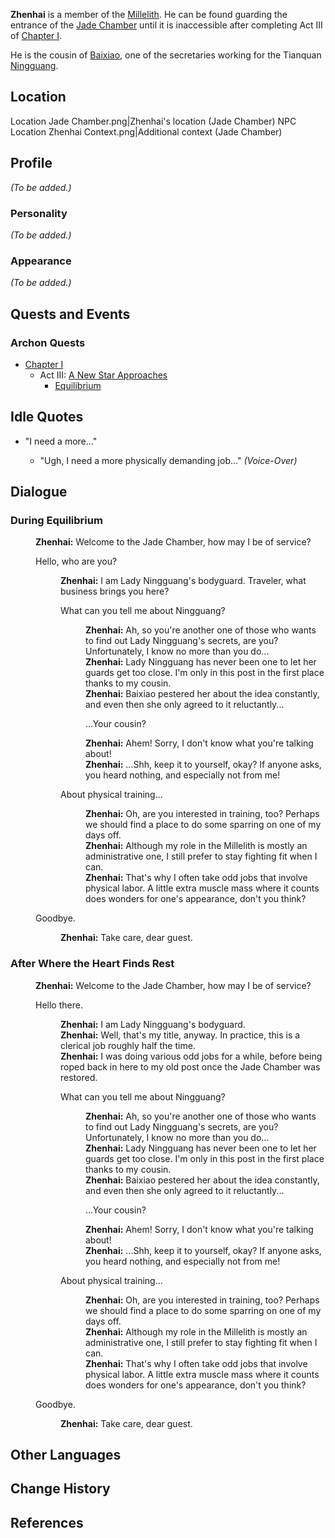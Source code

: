 {{Meta
<!-- REMOVE THIS TEMPLATE AFTER ADDING MISSING INFO -->
|missing_NPC_profile  = yes
}}
{{Character Infobox
|image            = NPC Zhenhai.png
|type             = NPC
|region           = Liyue
|title            = Guard, Jade Chamber
|voiceEN          = [https://nikogerentes.com/ Niko Gerentes]<ref name="Niko Gerentes">Niko Gerentes: [https://nikogerentes.com/credits EN VA's Website]</ref>
|relative         = Baixiao
|relativeNote     = Cousin
}}
'''Zhenhai''' is a member of the [[Millelith]]. He can be found guarding the entrance of the [[Jade Chamber]] until it is inaccessible after completing Act III of [[Chapter I]].

He is the cousin of [[Baixiao]], one of the secretaries working for the Tianquan [[Ningguang]].

==Location==
<gallery hideaddbutton="true" captionalign="center">
Location Jade Chamber.png|Zhenhai's location (Jade Chamber)
NPC Location Zhenhai Context.png|Additional context (Jade Chamber)
</gallery>

==Profile==
<!-- detailed story/lore information goes here -->
''(To be added.)''

===Personality===
''(To be added.)''

===Appearance===
''(To be added.)''

==Quests and Events==
===Archon Quests===
*[[Chapter I]]
**Act III: [[A New Star Approaches]]
***[[Equilibrium]]

==Idle Quotes==
* "I need a more..."
** {{A|VO Zhenhai 01.ogg}} "Ugh, I need a more physically demanding job..." ''(Voice-Over)''

==Dialogue==
===During Equilibrium===
{{Dialogue start}}
:'''Zhenhai:''' Welcome to the Jade Chamber, how may I be of service?
:{{DIcon}} Hello, who are you?
::'''Zhenhai:''' I am Lady Ningguang's bodyguard. Traveler, what business brings you here?
::{{DIcon}} What can you tell me about Ningguang?
:::'''Zhenhai:''' Ah, so you're another one of those who wants to find out Lady Ningguang's secrets, are you? Unfortunately, I know no more than you do...
:::'''Zhenhai:''' Lady Ningguang has never been one to let her guards get too close. I'm only in this post in the first place thanks to my cousin.
:::'''Zhenhai:''' Baixiao pestered her about the idea constantly, and even then she only agreed to it reluctantly...
:::{{DIcon}} ...Your cousin?
:::'''Zhenhai:''' Ahem! Sorry, I don't know what you're talking about!
:::'''Zhenhai:''' ...Shh, keep it to yourself, okay? If anyone asks, you heard nothing, and especially not from me!
::{{DIcon}} About physical training...
:::'''Zhenhai:''' Oh, are you interested in training, too? Perhaps we should find a place to do some sparring on one of my days off.
:::'''Zhenhai:''' Although my role in the Millelith is mostly an administrative one, I still prefer to stay fighting fit when I can.
:::'''Zhenhai:''' That's why I often take odd jobs that involve physical labor. A little extra muscle mass where it counts does wonders for one's appearance, don't you think?
:{{DIcon}} Goodbye.
::'''Zhenhai:''' Take care, dear guest.
{{Dialogue end}}

===After Where the Heart Finds Rest===
{{Dialogue start}}
:'''Zhenhai:''' Welcome to the Jade Chamber, how may I be of service?
:{{DIcon}} Hello there.
::'''Zhenhai:''' I am Lady Ningguang's bodyguard.
::'''Zhenhai:''' Well, that's my title, anyway. In practice, this is a clerical job roughly half the time.
::'''Zhenhai:''' I was doing various odd jobs for a while, before being roped back in here to my old post once the Jade Chamber was restored.
::{{DIcon}} What can you tell me about Ningguang?
:::'''Zhenhai:''' Ah, so you're another one of those who wants to find out Lady Ningguang's secrets, are you? Unfortunately, I know no more than you do...
:::'''Zhenhai:''' Lady Ningguang has never been one to let her guards get too close. I'm only in this post in the first place thanks to my cousin.
:::'''Zhenhai:''' Baixiao pestered her about the idea constantly, and even then she only agreed to it reluctantly...
:::{{DIcon}} ...Your cousin?
:::'''Zhenhai:''' Ahem! Sorry, I don't know what you're talking about!
:::'''Zhenhai:''' ...Shh, keep it to yourself, okay? If anyone asks, you heard nothing, and especially not from me!
::{{DIcon}} About physical training...
:::'''Zhenhai:''' Oh, are you interested in training, too? Perhaps we should find a place to do some sparring on one of my days off.
:::'''Zhenhai:''' Although my role in the Millelith is mostly an administrative one, I still prefer to stay fighting fit when I can.
:::'''Zhenhai:''' That's why I often take odd jobs that involve physical labor. A little extra muscle mass where it counts does wonders for one's appearance, don't you think?
:{{DIcon}} Goodbye.
::'''Zhenhai:''' Take care, dear guest.
{{Dialogue end}}

==Other Languages==
{{Other Languages
|default_hidden = 1
|en      = Zhenhai
|zhs     = 镇海
|zhs_rm  = Zhènhǎi
|zht     = 鎮海
|zht_rm  = Zhènhǎi
|ja      = 鎮海
|ja_rm   = Chinkai{{Assumed}}
|ko      = 진해
|ko_rm   = 
|es      = Zhenhai
|fr      = Zhenhai
|ru      = Чжэнь Хай
|th      = Zhenhai
|vi      = Zhenhai
|de      = Zhenhai
|id      = Zhenhai
|pt      = Zhenhai
}}

==Change History==
{{Change History|1.1}}

==References==
{{Reflist}}
